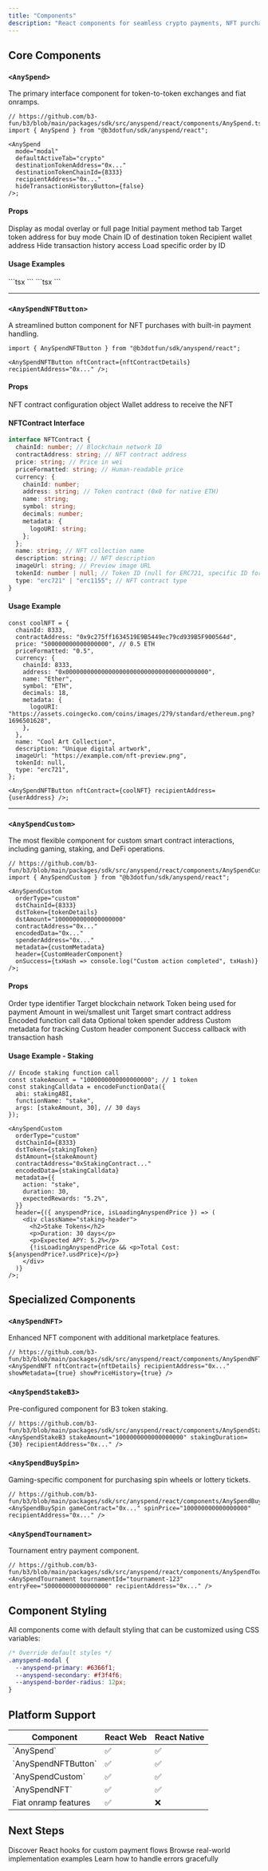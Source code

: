 ```yaml
---
title: "Components"
description: "React components for seamless crypto payments, NFT purchases, and custom smart contract interactions"
---
```


## Core Components

### `<AnySpend>`

The primary interface component for token-to-token exchanges and fiat onramps.

```tsx title="Basic Usage" icon="react"
// https://github.com/b3-fun/b3/blob/main/packages/sdk/src/anyspend/react/components/AnySpend.tsx
import { AnySpend } from "@b3dotfun/sdk/anyspend/react";

<AnySpend
  mode="modal"
  defaultActiveTab="crypto"
  destinationTokenAddress="0x..."
  destinationTokenChainId={8333}
  recipientAddress="0x..."
  hideTransactionHistoryButton={false}
/>;
```

#### Props

<ParamField path="mode" type="'modal' | 'page'" default="'modal'">
  Display as modal overlay or full page
</ParamField>

<ParamField path="defaultActiveTab" type="'crypto' | 'fiat'" default="'crypto'">
  Initial payment method tab
</ParamField>

<ParamField path="destinationTokenAddress" type="string">
  Target token address for buy mode
</ParamField>

<ParamField path="destinationTokenChainId" type="number">
  Chain ID of destination token
</ParamField>

<ParamField path="recipientAddress" type="string">
  Recipient wallet address
</ParamField>

<ParamField path="hideTransactionHistoryButton" type="boolean" default="false">
  Hide transaction history access
</ParamField>

<ParamField path="loadOrder" type="string">
  Load specific order by ID
</ParamField>

#### Usage Examples

<Tabs>
<Tab title="Basic Token Swap">
  ```tsx
  <AnySpend
    mode="page"
    recipientAddress={userWalletAddress}
  />
  ```
</Tab>

<Tab title="Fiat-to-Crypto Onramp">
  ```tsx
  <AnySpend
    defaultActiveTab="fiat"
    destinationTokenAddress="0xA0b86a33E6Fb6Dd9a9B3d8B5FEb2b3C8e7D9Ff1E"
    destinationTokenChainId={8333}
    recipientAddress={userWalletAddress}
  />
  ```
</Tab>
</Tabs>

---

### `<AnySpendNFTButton>`

A streamlined button component for NFT purchases with built-in payment handling.

```tsx title="NFT Purchase Button" icon="shopping-cart"
import { AnySpendNFTButton } from "@b3dotfun/sdk/anyspend/react";

<AnySpendNFTButton nftContract={nftContractDetails} recipientAddress="0x..." />;
```

#### Props

<ParamField path="nftContract" type="NFTContract" required>
  NFT contract configuration object
</ParamField>

<ParamField path="recipientAddress" type="string" required>
  Wallet address to receive the NFT
</ParamField>

#### NFTContract Interface

```typescript title="Type Definition" icon="code"
interface NFTContract {
  chainId: number; // Blockchain network ID
  contractAddress: string; // NFT contract address
  price: string; // Price in wei
  priceFormatted: string; // Human-readable price
  currency: {
    chainId: number;
    address: string; // Token contract (0x0 for native ETH)
    name: string;
    symbol: string;
    decimals: number;
    metadata: {
      logoURI: string;
    };
  };
  name: string; // NFT collection name
  description: string; // NFT description
  imageUrl: string; // Preview image URL
  tokenId: number | null; // Token ID (null for ERC721, specific ID for ERC1155)
  type: "erc721" | "erc1155"; // NFT contract type
}
```

#### Usage Example

```tsx title="Complete NFT Integration" icon="image" lines
const coolNFT = {
  chainId: 8333,
  contractAddress: "0x9c275ff1634519E9B5449ec79cd939B5F900564d",
  price: "500000000000000000", // 0.5 ETH
  priceFormatted: "0.5",
  currency: {
    chainId: 8333,
    address: "0x0000000000000000000000000000000000000000",
    name: "Ether",
    symbol: "ETH",
    decimals: 18,
    metadata: {
      logoURI: "https://assets.coingecko.com/coins/images/279/standard/ethereum.png?1696501628",
    },
  },
  name: "Cool Art Collection",
  description: "Unique digital artwork",
  imageUrl: "https://example.com/nft-preview.png",
  tokenId: null,
  type: "erc721",
};

<AnySpendNFTButton nftContract={coolNFT} recipientAddress={userAddress} />;
```

---

### `<AnySpendCustom>`

The most flexible component for custom smart contract interactions, including gaming, staking, and DeFi operations.

```tsx title="Custom Contract Interaction" icon="code"
// https://github.com/b3-fun/b3/blob/main/packages/sdk/src/anyspend/react/components/AnySpendCustom.tsx
import { AnySpendCustom } from "@b3dotfun/sdk/anyspend/react";

<AnySpendCustom
  orderType="custom"
  dstChainId={8333}
  dstToken={tokenDetails}
  dstAmount="1000000000000000000"
  contractAddress="0x..."
  encodedData="0x..."
  spenderAddress="0x..."
  metadata={customMetadata}
  header={CustomHeaderComponent}
  onSuccess={txHash => console.log("Custom action completed", txHash)}
/>;
```

#### Props

<ParamField path="orderType" type="'custom'" required>
  Order type identifier
</ParamField>

<ParamField path="dstChainId" type="number" required>
  Target blockchain network
</ParamField>

<ParamField path="dstToken" type="Token" required>
  Token being used for payment
</ParamField>

<ParamField path="dstAmount" type="string" required>
  Amount in wei/smallest unit
</ParamField>

<ParamField path="contractAddress" type="string" required>
  Target smart contract address
</ParamField>

<ParamField path="encodedData" type="string" required>
  Encoded function call data
</ParamField>

<ParamField path="spenderAddress" type="string">
  Optional token spender address
</ParamField>

<ParamField path="metadata" type="object">
  Custom metadata for tracking
</ParamField>

<ParamField path="header" type="React.ComponentType">
  Custom header component
</ParamField>

<ParamField path="onSuccess" type="(txHash?: string) => void">
  Success callback with transaction hash
</ParamField>

#### Usage Example - Staking

```tsx title="Staking Integration" icon="coins" lines
// Encode staking function call
const stakeAmount = "1000000000000000000"; // 1 token
const stakingCalldata = encodeFunctionData({
  abi: stakingABI,
  functionName: "stake",
  args: [stakeAmount, 30], // 30 days
});

<AnySpendCustom
  orderType="custom"
  dstChainId={8333}
  dstToken={stakingToken}
  dstAmount={stakeAmount}
  contractAddress="0xStakingContract..."
  encodedData={stakingCalldata}
  metadata={{
    action: "stake",
    duration: 30,
    expectedRewards: "5.2%",
  }}
  header={({ anyspendPrice, isLoadingAnyspendPrice }) => (
    <div className="staking-header">
      <h2>Stake Tokens</h2>
      <p>Duration: 30 days</p>
      <p>Expected APY: 5.2%</p>
      {!isLoadingAnyspendPrice && <p>Total Cost: ${anyspendPrice?.usdPrice}</p>}
    </div>
  )}
/>;
```

## Specialized Components

### `<AnySpendNFT>`

Enhanced NFT component with additional marketplace features.

```tsx title="Enhanced NFT Component" icon="store"
// https://github.com/b3-fun/b3/blob/main/packages/sdk/src/anyspend/react/components/AnySpendNFT.tsx
<AnySpendNFT nftContract={nftDetails} recipientAddress="0x..." showMetadata={true} showPriceHistory={true} />
```

### `<AnySpendStakeB3>`

Pre-configured component for B3 token staking.

```tsx title="B3 Staking" icon="coins"
// https://github.com/b3-fun/b3/blob/main/packages/sdk/src/anyspend/react/components/AnySpendStakeB3.tsx
<AnySpendStakeB3 stakeAmount="1000000000000000000" stakingDuration={30} recipientAddress="0x..." />
```

### `<AnySpendBuySpin>`

Gaming-specific component for purchasing spin wheels or lottery tickets.

```tsx title="Gaming Spin Wheel" icon="gamepad"
// https://github.com/b3-fun/b3/blob/main/packages/sdk/src/anyspend/react/components/AnySpendBuySpin.tsx
<AnySpendBuySpin gameContract="0x..." spinPrice="100000000000000000" recipientAddress="0x..." />
```

### `<AnySpendTournament>`

Tournament entry payment component.

```tsx title="Tournament Entry" icon="trophy"
// https://github.com/b3-fun/b3/blob/main/packages/sdk/src/anyspend/react/components/AnySpendTournament.tsx
<AnySpendTournament tournamentId="tournament-123" entryFee="500000000000000000" recipientAddress="0x..." />
```

## Component Styling

All components come with default styling that can be customized using CSS variables:

```css title="Custom Styling" icon="palette"
/* Override default styles */
.anyspend-modal {
  --anyspend-primary: #6366f1;
  --anyspend-secondary: #f3f4f6;
  --anyspend-border-radius: 12px;
}
```

## Platform Support

<table>
  <thead>
    <tr>
      <th>Component</th>
      <th>React Web</th>
      <th>React Native</th>
    </tr>
  </thead>
  <tbody>
    <tr>
      <td>`AnySpend`</td>
      <td>✅</td>
      <td>✅</td>
    </tr>
    <tr>
      <td>`AnySpendNFTButton`</td>
      <td>✅</td>
      <td>✅</td>
    </tr>
    <tr>
      <td>`AnySpendCustom`</td>
      <td>✅</td>
      <td>✅</td>
    </tr>
    <tr>
      <td>`AnySpendNFT`</td>
      <td>✅</td>
      <td>✅</td>
    </tr>
    <tr>
      <td>Fiat onramp features</td>
      <td>✅</td>
      <td>❌</td>
    </tr>
  </tbody>
</table>

## Next Steps

<CardGroup cols={3}>
<Card title="Learn about Hooks" icon="link" href="/anyspend/hooks">
  Discover React hooks for custom payment flows
</Card>

<Card title="See Examples" icon="code" href="/anyspend/examples">
  Browse real-world implementation examples
</Card>

<Card title="Error Handling" icon="shield-exclamation" href="/anyspend/error-handling">
  Learn how to handle errors gracefully
</Card>
</CardGroup>
